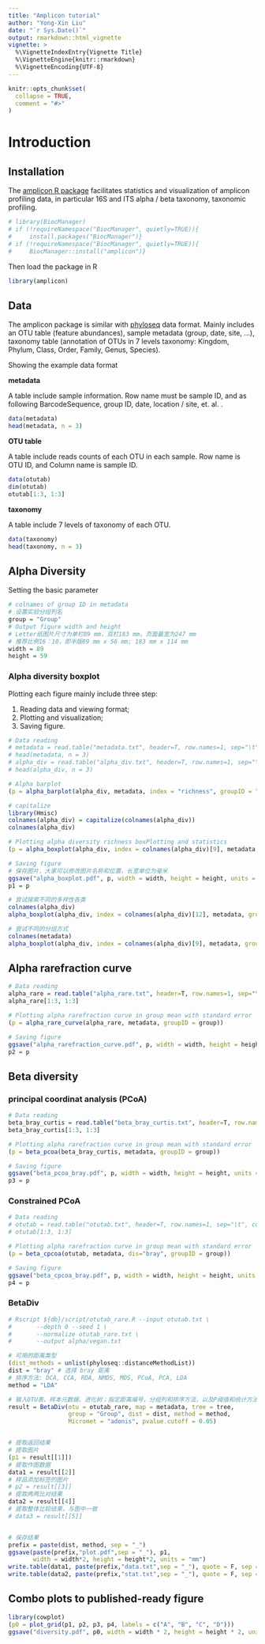 ---
title: "Amplicon tutorial"
author: "Yong-Xin Liu"
date: "`r Sys.Date()`"
output: rmarkdown::html_vignette
vignette: >
  %\VignetteIndexEntry{Vignette Title}
  %\VignetteEngine{knitr::rmarkdown}
  %\VignetteEncoding{UTF-8}
---

```{r setup, include = FALSE}
knitr::opts_chunk$set(
  collapse = TRUE,
  comment = "#>"
)
```
# Introduction

## Installation

The [amplicon R package](https://github.com/microbiota)
facilitates statistics and visualization of amplicon profiling data, in
particular 16S and ITS alpha / beta taxonomy, taxonomic profiling.

```{r install, eval=FALSE, include=TRUE}
# library(BiocManager)
# if (!requireNamespace("BiocManager", quietly=TRUE)){
#     install.packages("BiocManager")}
# if (!requireNamespace("BiocManager", quietly=TRUE)){
#     BiocManager::install("amplicon")}
```

Then load the package in R

```{r loading}
library(amplicon)  
```


## Data

The amplicon package is similar with
[phyloseq](https://github.com/joey711/phyloseq) data format. Mainly 
includes an OTU table (feature abundances), sample metadata (group, date,
site, ...), taxonomy table (annotation of OTUs in 7 levels taxonomy: 
Kingdom, Phylum, Class, Order, Family, Genus, Species).

Showing the example data format

**metadata**

A table include sample information. Row name must be sample ID, and as following BarcodeSequence, group ID, date, location / site, et. al. .

```{r metadata}
data(metadata)
head(metadata, n = 3)
```

**OTU table**

A table include reads counts of each OTU in each sample. Row name is OTU ID, and Column name is sample ID.

```{r otutab}
data(otutab)
dim(otutab)
otutab[1:3, 1:3]
```


**taxonomy**

A table include 7 levels of taxonomy of each OTU.

```{r taxonomy}
data(taxonomy)
head(taxonomy, n = 3)
```

## Alpha Diversity

Setting the basic parameter

```{r parameter, warning=FALSE}
# colnames of group ID in metadata
# 设置实验分组列名
group = "Group"
# Output figure width and height  
# Letter纸图片尺寸为单栏89 mm，双栏183 mm，页面最宽为247 mm
# 推荐比例16：10，即半版89 mm x 56 mm; 183 mm x 114 mm
width = 89
height = 59
```


### Alpha diversity boxplot

Plotting each figure mainly include three step:

1. Reading data and viewing format;
2. Plotting and visualization;
3. Saving figure.

```{r alpha_boxplot, fig.show='asis', fig.width=4, fig.height=2.5, warning=FALSE}
# Data reading
# metadata = read.table("metadata.txt", header=T, row.names=1, sep="\t", comment.char="")
# head(metadata, n = 3)
# alpha_div = read.table("alpha_div.txt", header=T, row.names=1, sep="\t", comment.char="")
# head(alpha_div, n = 3)

# Alpha barplot
(p = alpha_barplot(alpha_div, metadata, index = "richness", groupID = "Group"))
```

```{r}
# capitalize
library(Hmisc)
colnames(alpha_div) = capitalize(colnames(alpha_div))
colnames(alpha_div)

# Plotting alpha diversity richness boxPlotting and statistics
(p = alpha_boxplot(alpha_div, index = colnames(alpha_div)[9], metadata, groupID = group))

# Saving figure
# 保存图片，大家可以修改图片名称和位置，长宽单位为毫米
ggsave("alpha_boxplot.pdf", p, width = width, height = height, units = "mm")
p1 = p

# 尝试探索不同的多样性各类
colnames(alpha_div)
alpha_boxplot(alpha_div, index = colnames(alpha_div)[12], metadata, groupID = group)

# 尝试不同的分组方式
colnames(metadata)
alpha_boxplot(alpha_div, index = colnames(alpha_div)[9], metadata, groupID = "Site")
```


## Alpha rarefraction curve 

```{r alpha_rare, fig.show='asis', fig.width=4, fig.height=2.5}
# Data reading
alpha_rare = read.table("alpha_rare.txt", header=T, row.names=1, sep="\t", comment.char="")
alpha_rare[1:3, 1:3]

# Plotting alpha rarefraction curve in group mean with standard error
(p = alpha_rare_curve(alpha_rare, metadata, groupID = group))

# Saving figure
ggsave("alpha_rarefraction_curve.pdf", p, width = width, height = height, units = "mm")
p2 = p
```

## Beta diversity 

### principal coordinat analysis (PCoA)

```{r beta_pcoa, fig.show='asis', fig.width=4, fig.height=2.5}
# Data reading
beta_bray_curtis = read.table("beta_bray_curtis.txt", header=T, row.names=1, sep="\t", comment.char="")
beta_bray_curtis[1:3, 1:3]

# Plotting alpha rarefraction curve in group mean with standard error
(p = beta_pcoa(beta_bray_curtis, metadata, groupID = group))

# Saving figure
ggsave("beta_pcoa_bray.pdf", p, width = width, height = height, units = "mm")
p3 = p
```

### Constrained PCoA

```{r beta_cpcoa, fig.show='asis', fig.width=4, fig.height=2.5}
# Data reading
# otutab = read.table("otutab.txt", header=T, row.names=1, sep="\t", comment.char="")
# otutab[1:3, 1:3]

# Plotting alpha rarefraction curve in group mean with standard error
(p = beta_cpcoa(otutab, metadata, dis="bray", groupID = group))

# Saving figure
ggsave("beta_cpcoa_bray.pdf", p, width = width, height = height, units = "mm")
p4 = p
```

### BetaDiv

```{r BetaDiv, fig.show='asis', fig.width=4, fig.height=2.5}
# Rscript ${db}/script/otutab_rare.R --input otutab.txt \
#       --depth 0 --seed 1 \
#       --normalize otutab_rare.txt \
#       --output alpha/vegan.txt

# 可用的距离类型
(dist_methods = unlist(phyloseq::distanceMethodList))
dist = "bray" # 选择 bray 距离
# 排序方法: DCA, CCA, RDA, NMDS, MDS, PCoA, PCA, LDA
method = "LDA"

# 输入OTU表、样本元数据、进化树；指定距离编号，分组列和排序方法，以及P阈值和统计方法
result = BetaDiv(otu = otutab_rare, map = metadata, tree = tree,
                 group = "Group", dist = dist, method = method,
                 Micromet = "adonis", pvalue.cutoff = 0.05)


# 提取返回结果
# 提取图片
(p1 = result[[1]])
# 提取作图数据
data1 = result[[2]]
# 样品添加标签的图片
# p2 = result[[3]]
# 提取两两比对结果
data2 = result[[4]]
# 提取整体比较结果，与图中一致
# data3 = result[[5]]


# 保存结果
prefix = paste(dist, method, sep = "_")
ggsave(paste(prefix,"plot.pdf",sep = "_"), p1, 
       width = width*2, height = height*2, units = "mm")
write.table(data1, paste(prefix,"data.txt",sep = "_"), quote = F, sep = "\t")
write.table(data2, paste(prefix,"stat.txt",sep = "_"), quote = F, sep = "\t")
```



## Combo plots to published-ready figure

```{r div_combo, fig.show='asis', fig.width=6, fig.height=4}
library(cowplot)
(p0 = plot_grid(p1, p2, p3, p4, labels = c("A", "B", "C", "D")))
ggsave("diversity.pdf", p0, width = width * 2, height = height * 2, units = "mm")
```

